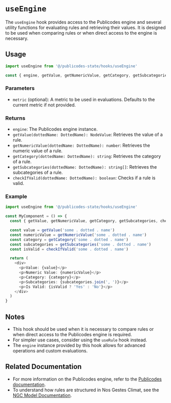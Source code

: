 # `useEngine`

The `useEngine` hook provides access to the Publicodes engine and several utility functions for evaluating rules and retrieving their values. It is designed to be used when comparing rules or when direct access to the engine is necessary.

## Usage

```typescript
import useEngine from '@/publicodes-state/hooks/useEngine'

const { engine, getValue, getNumericValue, getCategory, getSubcategories, checkIfValid } = useEngine({ metric })
```

### Parameters

- `metric` (optional): A metric to be used in evaluations. Defaults to the current metric if not provided.

### Returns

- `engine`: The Publicodes engine instance.
- `getValue(dottedName: DottedName): NodeValue`: Retrieves the value of a rule.
- `getNumericValue(dottedName: DottedName): number`: Retrieves the numeric value of a rule.
- `getCategory(dottedName: DottedName): string`: Retrieves the category of a rule.
- `getSubcategories(dottedName: DottedName): string[]`: Retrieves the subcategories of a rule.
- `checkIfValid(dottedName: DottedName): boolean`: Checks if a rule is valid.

### Example

```typescript
import useEngine from '@/publicodes-state/hooks/useEngine'

const MyComponent = () => {
  const { getValue, getNumericValue, getCategory, getSubcategories, checkIfValid } = useEngine()

  const value = getValue('some . dotted . name')
  const numericValue = getNumericValue('some . dotted . name')
  const category = getCategory('some . dotted . name')
  const subcategories = getSubcategories('some . dotted . name')
  const isValid = checkIfValid('some . dotted . name')

  return (
    <div>
      <p>Value: {value}</p>
      <p>Numeric Value: {numericValue}</p>
      <p>Category: {category}</p>
      <p>Subcategories: {subcategories.join(', ')}</p>
      <p>Is Valid: {isValid ? 'Yes' : 'No'}</p>
    </div>
  )
}
```

## Notes

- This hook should be used when it is necessary to compare rules or when direct access to the Publicodes engine is required.
- For simpler use cases, consider using the `useRule` hook instead.
- The `engine` instance provided by this hook allows for advanced operations and custom evaluations.

## Related Documentation

- For more information on the Publicodes engine, refer to the [Publicodes documentation](https://publi.codes/).
- To understand how rules are structured in Nos Gestes Climat, see the [NGC Model Documentation](https://nosgestesclimat.fr/documentation).
